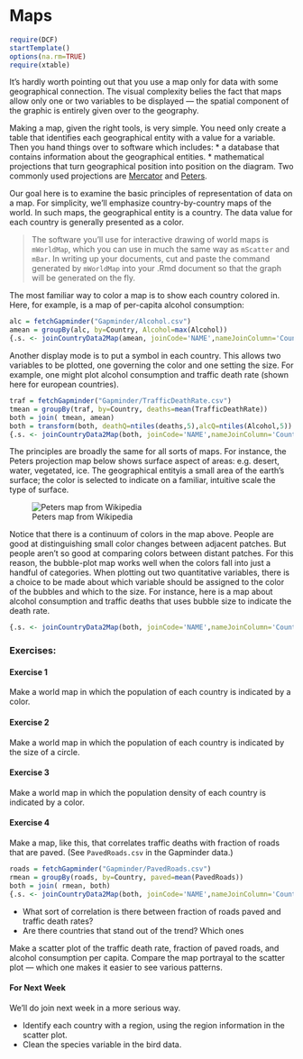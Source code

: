 Maps
======================

```r
require(DCF)
startTemplate()
options(na.rm=TRUE)
require(xtable)
```

It's hardly worth pointing out that you use a map only for data with some geographical connection.  The visual complexity belies the fact that maps allow only one or two variables to be displayed --- the spatial component of the graphic is entirely given over to the geography.

Making a map, given the right tools, is very simple. You need only create a table that identifies each geographical entity with a value for a variable.  Then you hand things over to software which includes:
* a database that contains information about the geographical entities. 
* mathematical projections that turn geographical position into position on the diagram.  Two commonly used projections are [Mercator](http://en.wikipedia.org/wiki/Mercator_projection) and [Peters](http://en.wikipedia.org/wiki/Gall%E2%80%93Peters_projection).

Our goal here is to examine the basic principles of representation of data on a map.  For simplicity, we'll emphasize country-by-country maps of the world.  In such maps, the geographical entity is a country.  The data value for each country is generally presented as a color.  

> The software you'll use for interactive drawing of world maps is `mWorldMap`, which you can use in much the same way as `mScatter` and `mBar`.  In writing up your documents, cut and paste the command generated by `mWorldMap` into your .Rmd document so that the graph will be generated on the fly.

The most familiar way to color a map is to show each country colored in.  Here, for example, is a map of per-capita alcohol consumption:

```r
alc = fetchGapminder("Gapminder/Alcohol.csv")
amean = groupBy(alc, by=Country, Alcohol=max(Alcohol))
{.s. <- joinCountryData2Map(amean, joinCode='NAME',nameJoinColumn='Country' ); par(mai=c(0,0,0.2,0), xaxs='i',yaxs='i') ;.mp. <- mapCountryData(.s., nameColumnToPlot='Alcohol', addLegend=FALSE,mapRegion='world'); do.call(addMapLegend, c(.mp., legendWidth=.5,legendMar=2))} 
```

Another display mode is to put a symbol in each country.  This allows two variables to be plotted, one governing the color and one setting the size.  For example, one might plot alcohol consumption and traffic death rate (shown here for european countries).
```r
traf = fetchGapminder("Gapminder/TrafficDeathRate.csv")
tmean = groupBy(traf, by=Country, deaths=mean(TrafficDeathRate))
both = join( tmean, amean)
both = transform(both, deathQ=ntiles(deaths,5),alcQ=ntiles(Alcohol,5))
{.s. <- joinCountryData2Map(both, joinCode='NAME',nameJoinColumn='Country' ); par(mai=c(0,0,0.2,0), xaxs='i',yaxs='i') ;.mp. <- mapBubbles(.s., nameZColour='deathQ',nameZSize='Alcohol',mapRegion='eurasia')} 
```

The principles are broadly the same for all sorts of maps.  For instance, the Peters projection map below shows surface aspect of areas: e.g. desert, water, vegetated, ice.  The geographical entityis a small area of the earth's surface; the color is selected to indicate on a familiar, intuitive scale the type of surface.

![Peters map from Wikipedia](http://upload.wikimedia.org/wikipedia/commons/thumb/3/34/Gall%E2%80%93Peters_projection_SW.jpg/450px-Gall%E2%80%93Peters_projection_SW.jpg)

Notice that there is a continuum of colors in the map above.  People are good at distinguishing small color changes between adjacent patches.  But people aren't so good at comparing colors between distant patches.  For this reason, the bubble-plot map works well when the colors fall into just a handful of categories.  When plotting out two quantitative variables, there is a choice to be made about which variable should be assigned to the color of the bubbles and which to the size.  For instance, here is a map about alcohol consumption and traffic deaths that uses bubble size to indicate the death rate.



```r
{.s. <- joinCountryData2Map(both, joinCode='NAME',nameJoinColumn='Country' ); par(mai=c(0,0,0.2,0), xaxs='i',yaxs='i') ;.mp. <- mapBubbles(.s., nameZColour='alcQ',nameZSize='deaths',mapRegion='eurasia')} 
```

### Exercises:

#### Exercise 1

Make a world map in which the population of each country is indicated by a color.

#### Exercise 2

Make a world map in which the population of each country is indicated by the size of a circle.

#### Exercise 3

Make a world map in which the population density of each country is indicated by a color.

#### Exercise 4

Make a map, like this, that correlates traffic deaths with fraction of roads that are paved.  (See `PavedRoads.csv` in the Gapminder data.)

```r
roads = fetchGapminder("Gapminder/PavedRoads.csv")
rmean = groupBy(roads, by=Country, paved=mean(PavedRoads))
both = join( rmean, both)
{.s. <- joinCountryData2Map(both, joinCode='NAME',nameJoinColumn='Country' ); par(mai=c(0,0,0.2,0), xaxs='i',yaxs='i') ;.mp. <- mapBubbles(.s., nameZColour='deathQ',nameZSize='paved',mapRegion='eurasia')} 
```

* What sort of correlation is there between fraction of roads paved and traffic death rates?  
* Are there countries that stand out of the trend?  Which ones

Make a scatter plot of the traffic death rate, fraction of paved roads, and alcohol consumption per capita.  Compare the map portrayal to the scatter plot --- which one makes it easier to see various patterns.

#### For Next Week

We'll do join next week in a more serious way.

* Identify each country with a region, using the region information in the scatter plot.
* Clean the species variable in the bird data.

